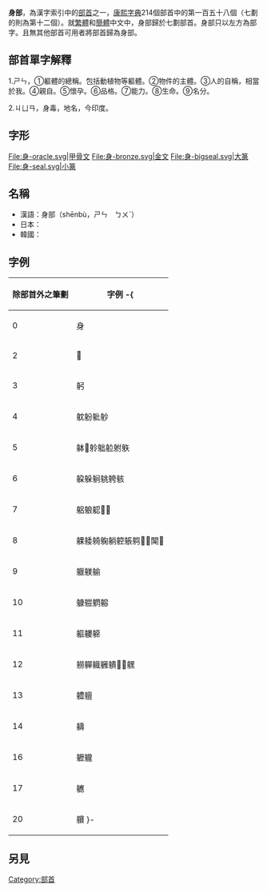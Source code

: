 {{Kangxi Radical Infobox|158|uni=8EAB
|meaning=[[身體|身體]]
|prev=足
|next=車
|pny= shēn
|bopo= ㄕㄣ
|wade= shen1
|jyutping= san1, gyun1
|yale= san1
|hi= シン, み shin, mi
|kanji= 身偏 mihen
|hang= 몸 mom
|hanja= 신 sin
|hanviet= thân
}}

'''身部'''，為漢字索引中的[[部首|部首]]之一，[[康熙字典|康熙字典]]214個部首中的第一百五十八個（七劃的則為第十二個）。就[[繁體|繁體]]和[[簡體|簡體]]中文中，身部歸於七劃部首。身部只以左方為部字。且無其他部首可用者將部首歸為身部。

== 部首單字解釋 ==

1.ㄕㄣ，①軀體的總稱。包括動植物等軀體。②物件的主體。③人的自稱，相當於我。④親自。⑤懷孕。⑥品格。⑦能力。⑧生命。⑨名分。

2.ㄐㄩㄢ，身毒，地名，今印度。

== 字形 ==
<gallery>
File:身-oracle.svg|甲骨文
File:身-bronze.svg|金文
File:身-bigseal.svg|大篆
File:身-seal.svg|小篆
</gallery>

==名稱==
* 漢語：身部（shēnbù，ㄕㄣ　ㄅㄨˋ）
* 日本：{{lang|ja|身部、しんぶ}}
* 韓國：{{lang|ko|身部、몸신부（mom sin bu）}}

==字例==
{| border="1" cellpadding="3" cellspacing="0" style="border-collapse: collapse;text-align:left;"
! 除部首外之筆劃 !! 字例
-{
|----
| 0 || 身
|----
| 2 || 𨈒
|----
| 3 || 躬
|----
| 4 || 躭躮𨈚𨈘
|----
| 5 || 躰𨈪䠲䠳䠴䠵䠶
|----
| 6 || 躱躲䠺䠷䠸䠹
|----
| 7 || 躳躴躵𨉑𨉓
|----
| 8 || 躶躷躸躹躺躻躼䠻𨉞𨉟𨉖𨉠
|----
| 9 || 躽躾䠼
|----
| 10 || 躿䠽䠾𨉷
|----
| 11 || 軀軁𨉼
|----
| 12 || 軂軃軄軅䠿𨊋𨊌𨊂
|----
| 13 || 軆䡀
|----
| 14 || 軇
|----
| 16 || 𨊛䡁
|----
| 17 || 軈
|----
| 20 || 軉
}-
|}

==另見==
{{wiktionary|身}}

{{康熙部首}}
{{简体中文部首}}
{{lang-stub}}

[[Category:部首|Category:部首]]
